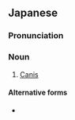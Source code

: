 ==Japanese==
{{ja-kanjitab|いぬ|ぞく}}

===Pronunciation===
{{ja-pron|いぬぞく}}

===Noun===
{{ja-noun|いぬぞく}}

# [[Canis]]

====Alternative forms====
* {{l|ja|イヌ属}}